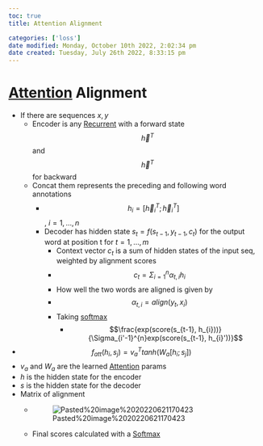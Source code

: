 ```yaml
---
toc: true
title: Attention Alignment

categories: ['loss']
date modified: Monday, October 10th 2022, 2:02:34 pm
date created: Tuesday, July 26th 2022, 8:33:15 pm
---
```


# [Attention](Attention.qmd) Alignment
- If there are sequences $x, y$
	- Encoder is any [Recurrent](Recurrent.qmd) with a forward state $$\overrightarrow h^{T}$$ and $$\overleftarrow h^{T}$$ for backward
	- Concat them represents the preceding and following word annotations
		- $$h_{i}= [\overrightarrow h_{i}^{T}; \overleftarrow h_{i}^{T}]$$, $i = 1, …, n$
		- Decoder has hidden state $s_{t}= f(s_{t-1}, y_{t-1}, c_{t})$ for the output word at position t for $t = 1, …, m$
			- Context vector $c_{t}$ is a sum of hidden states of the input seq, weighted by alignment scores
			- $$c_{t}= \Sigma_{i=1}^{n}\alpha_{t,i}h_{i}$$
			- How well the two words are aligned is given by
			- $$\alpha_{t,i} = align(y_{t}, x_{i})$$
			- Taking [softmax](Softmax.qmd)
				- $$\frac{exp(score(s_{t-1}, h_{i}))}{\Sigma_{i'-1}^{n}exp(score(s_{t-1}, h_{i}'))}$$
- $$f_{att}(h_{i}, s_{j}) = v_{a}^{T}tanh(W_{a}[h_{i};s_{j}])$$
- $v_{a}$ and $W_{a}$ are the learned [Attention](Attention.qmd) params
- $h$ is the hidden state for the encoder
- $s$ is the hidden state for the decoder
- Matrix of alignment
	- ![Pasted%20image%2020220621170423](images/Pasted%20image%2020220621170423.png)
	- Final scores calculated with a [Softmax](Softmax.qmd)



